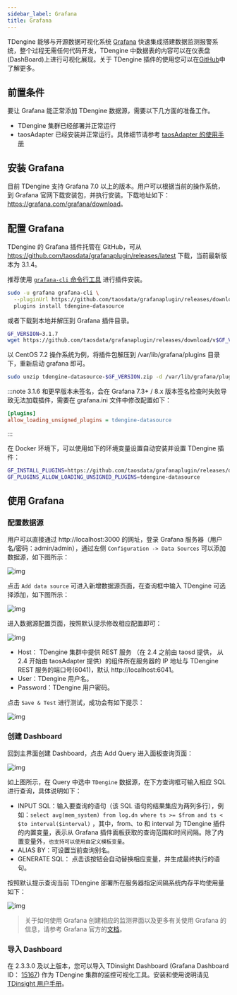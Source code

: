```yaml
---
sidebar_label: Grafana
title: Grafana
---
```


TDengine 能够与开源数据可视化系统 [Grafana](https://www.grafana.com/) 快速集成搭建数据监测报警系统，整个过程无需任何代码开发，TDengine 中数据表的内容可以在仪表盘(DashBoard)上进行可视化展现。关于 TDengine 插件的使用您可以在[GitHub](https://github.com/taosdata/grafanaplugin/blob/master/README.md)中了解更多。

## 前置条件

要让 Grafana 能正常添加 TDengine 数据源，需要以下几方面的准备工作。

- TDengine 集群已经部署并正常运行
- taosAdapter 已经安装并正常运行。具体细节请参考 [taosAdapter 的使用手册](/reference/taosadapter)

## 安装 Grafana

目前 TDengine 支持 Grafana 7.0 以上的版本。用户可以根据当前的操作系统，到 Grafana 官网下载安装包，并执行安装。下载地址如下：<https://grafana.com/grafana/download>。

## 配置 Grafana

TDengine 的 Grafana 插件托管在 GitHub，可从 <https://github.com/taosdata/grafanaplugin/releases/latest> 下载，当前最新版本为 3.1.4。

推荐使用 [`grafana-cli` 命令行工具](https://grafana.com/docs/grafana/latest/administration/cli/) 进行插件安装。

```bash
sudo -u grafana grafana-cli \
  --pluginUrl https://github.com/taosdata/grafanaplugin/releases/download/v3.1.7/tdengine-datasource-3.1.7.zip \
  plugins install tdengine-datasource
```

或者下载到本地并解压到 Grafana 插件目录。

```bash
GF_VERSION=3.1.7
wget https://github.com/taosdata/grafanaplugin/releases/download/v$GF_VERSION/tdengine-datasource-$GF_VERSION.zip
```

以 CentOS 7.2 操作系统为例，将插件包解压到 /var/lib/grafana/plugins 目录下，重新启动 grafana 即可。

```bash
sudo unzip tdengine-datasource-$GF_VERSION.zip -d /var/lib/grafana/plugins/
```

:::note
3.1.6 和更早版本未签名，会在 Grafana 7.3+ / 8.x 版本签名检查时失败导致无法加载插件，需要在 grafana.ini 文件中修改配置如下：

```ini
[plugins]
allow_loading_unsigned_plugins = tdengine-datasource
```

:::

在 Docker 环境下，可以使用如下的环境变量设置自动安装并设置 TDengine 插件：

```bash
GF_INSTALL_PLUGINS=https://github.com/taosdata/grafanaplugin/releases/download/v3.1.4/tdengine-datasource-3.1.4.zip;tdengine-datasource
GF_PLUGINS_ALLOW_LOADING_UNSIGNED_PLUGINS=tdengine-datasource
```

## 使用 Grafana

### 配置数据源

用户可以直接通过 http://localhost:3000 的网址，登录 Grafana 服务器（用户名/密码：admin/admin），通过左侧 `Configuration -> Data Sources` 可以添加数据源，如下图所示：

![img](./add_datasource1.webp)

点击 `Add data source` 可进入新增数据源页面，在查询框中输入 TDengine 可选择添加，如下图所示：

![img](./add_datasource2.webp)

进入数据源配置页面，按照默认提示修改相应配置即可：

![img](./add_datasource3.webp)

- Host： TDengine 集群中提供 REST 服务 （在 2.4 之前由 taosd 提供， 从 2.4 开始由 taosAdapter 提供）的组件所在服务器的 IP 地址与 TDengine REST 服务的端口号(6041)，默认 http://localhost:6041。
- User：TDengine 用户名。
- Password：TDengine 用户密码。

点击 `Save & Test` 进行测试，成功会有如下提示：

![img](./add_datasource4.webp)

### 创建 Dashboard

回到主界面创建 Dashboard，点击 Add Query 进入面板查询页面：

![img](./create_dashboard1.webp)

如上图所示，在 Query 中选中 `TDengine` 数据源，在下方查询框可输入相应 SQL 进行查询，具体说明如下：

- INPUT SQL：输入要查询的语句（该 SQL 语句的结果集应为两列多行），例如：`select avg(mem_system) from log.dn where ts >= $from and ts < $to interval($interval)` ，其中，from、to 和 interval 为 TDengine 插件的内置变量，表示从 Grafana 插件面板获取的查询范围和时间间隔。除了内置变量外，`也支持可以使用自定义模板变量`。
- ALIAS BY：可设置当前查询别名。
- GENERATE SQL： 点击该按钮会自动替换相应变量，并生成最终执行的语句。

按照默认提示查询当前 TDengine 部署所在服务器指定间隔系统内存平均使用量如下：

![img](./create_dashboard2.webp)

> 关于如何使用 Grafana 创建相应的监测界面以及更多有关使用 Grafana 的信息，请参考 Grafana 官方的[文档](https://grafana.com/docs/)。

### 导入 Dashboard

在 2.3.3.0 及以上版本，您可以导入 TDinsight Dashboard (Grafana Dashboard ID： [15167](https://grafana.com/grafana/dashboards/15167)) 作为 TDengine 集群的监控可视化工具。安装和使用说明请见 [TDinsight 用户手册](/reference/tdinsight/)。
